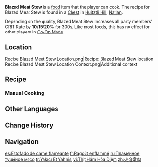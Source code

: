 {{Food Infobox
|id              = 108743
|name            = Blazed Meat Stew
|description     = A spicy meat stew.
|desc_suspicious = The excessive spiciness sets your mouth ablaze... and your stomach too, once you force the meat down your belabored gullet. Now if only there was a large cup of water to put these flames out...
|desc_basic      = Raw meat is seasoned with an array of different spices, then slow-cooked until tender. The moment you open the lid, a hot and spicy aroma wafts out to greet you. When you're not sure what to eat when it's time to celebrate, you can't go wrong with this!
|desc_delicious  = All manner of spices bring out the rich aroma of meat. A well-tuned spiciness awakens your slumbering tastebuds with its touch, and as the meat meets your teeth, its rich juices spill forth, filling your heart with sumptuous joy. Not a drop, you declare, shall be spared. Not one drop.
|type            = ATK-Boosting Dishes
|effectType      = CRIT Rate Up
|effect          = Increases all party members' CRIT Rate by (var1)% for 300s.
|eff_att1        = CRIT Rate
|eff_suspicious1 = 10
|eff_basic1      = 15
|eff_delicious1  = 20
|quality         = 3
|variant         = Saurian Hunter's Reward
|region          = Natlan
|recipe          = [[Huitztli Hill]] [[Chest]]
|source1         = Sold by [[Chanca]]
}}
'''Blazed Meat Stew''' is a [[food]] item that the player can cook. The recipe for Blazed Meat Stew is found in a [[Chest]] in [[Huitztli Hill]], [[Natlan]].

Depending on the quality, Blazed Meat Stew Increases all party members' CRIT Rate by '''10'''/'''15'''/'''20'''% for 300s. Like most foods, this has no effect for other players in [[Co-Op Mode]].

{{Special Dish|Kinich|Saurian Hunter's Reward}}

==Location==
<gallery>
Recipe Blazed Meat Stew Location.png|Recipe: Blazed Meat Stew location
Recipe Blazed Meat Stew Location Context.png|Additional context
</gallery>

==Recipe==
{{Recipe
|type = Cooking
|Raw Meat = 4
|Glabrous Beans = 3
|Tomato = 3
|Onion = 2
|sort = Raw Meat;Glabrous Beans;Tomato;Onion
}}

===Manual Cooking===
{{Manual Cooking}}

==Other Languages==
{{Other Languages
|en       = Blazed Meat Stew
|zhs      = 火焰炖肉
|zhs_rm   = Huǒyàn Dùnròu
|zht      = 火焰燉肉
|zht_rm   = Huǒyàn Dùnròu
|zh_tl    = Blaze Meat Stew
|ja       = ブレイズ・ミートシチュー
|ja_rm    = Bureizu Miito Shichuu
|ja_tl    = Blazed Meat Stew
|ko       = 화염 스튜
|ko_tl    = 
|es       = Estofado de carne flameante
|es_tl    = Flaming Meat Stew
|fr       = Ragoût enflammé
|fr_tl    = Flaming Stew
|ru       = Пламенное тушёное мясо
|ru_tl    = Flaming Stewed Meat
|th       = Blazed Meat Stew
|vi       = Thịt Hầm Hỏa Diệm
|vi_tl    = 
|de       = Geschmorter Fleischeintopf
|de_tl    = Braised Meat Stew
|id       = Blazed Meat Stew
|pt       = Ensopado Flamejante
|pt_tl    = 
|tr       = Yakıcı Et Yahnisi
|tr_tl    = 
|it       = Stufato di carne abbrustolita
|it_tl    = 
}}

==Change History==
{{Change History|5.0}}

==Navigation==
{{Food Navbox}}

[[es:Estofado de carne flameante]]
[[fr:Ragoût enflammé]]
[[ru:Пламенное тушёное мясо]]
[[tr:Yakıcı Et Yahnisi]]
[[vi:Thịt Hầm Hỏa Diệm]]
[[zh:火焰燉肉]]